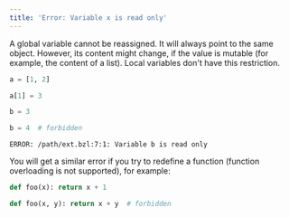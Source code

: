 ```yaml
---
title: 'Error: Variable x is read only'
---
```




A global variable cannot be reassigned. It will always point to the same object.
However, its content might change, if the value is mutable (for example, the
content of a list). Local variables don't have this restriction.

```python
a = [1, 2]

a[1] = 3

b = 3

b = 4  # forbidden
```

`ERROR: /path/ext.bzl:7:1: Variable b is read only`

You will get a similar error if you try to redefine a function (function
overloading is not supported), for example:

```python
def foo(x): return x + 1

def foo(x, y): return x + y  # forbidden
```
